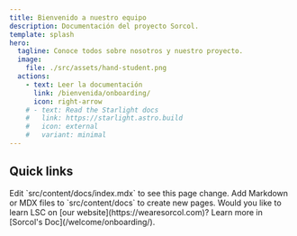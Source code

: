 ```yaml
---
title: Bienvenido a nuestro equipo
description: Documentación del proyecto Sorcol.
template: splash
hero:
  tagline: Conoce todos sobre nosotros y nuestro proyecto.
  image:
    file: ./src/assets/hand-student.png
  actions:
    - text: Leer la documentación
      link: /bienvenida/onboarding/
      icon: right-arrow
    # - text: Read the Starlight docs
    #   link: https://starlight.astro.build
    #   icon: external
    #   variant: minimal
---
```



## Quick links

<CardGrid stagger>
  <Card title="Update content" icon="pencil">
    Edit `src/content/docs/index.mdx` to see this page change.
  </Card>
  <Card title="Add new content" icon="add-document">
    Add Markdown or MDX files to `src/content/docs` to create new pages.
  </Card>
  <Card title="Our product" icon="setting">
    Would you like to learn LSC on [our website](https://wearesorcol.com)?
  </Card>
  <Card title="Read the docs" icon="open-book">
    Learn more in [Sorcol's Doc](/welcome/onboarding/).
  </Card>
</CardGrid>
